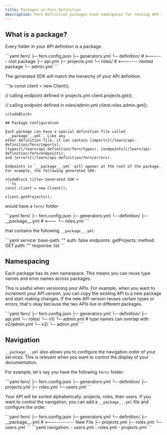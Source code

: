 ```yaml
---
title: Packages in Fern Definition 
description: Fern Definition packages have namespaces for reusing API type and error names across packages, and can configure the order in which your docs shows services.
---
```


## What is a package?

Every folder in your API definition is a package.

<CodeBlock title='Example of package and nested package'>
```yaml
fern/
├─ fern.config.json
├─ generators.yml
└─ definition/ # <------ root package
  ├─ api.yml
  ├─ projects.yml
  └─ roles/ # <------- nested package
    └─ admin.yml
```
</CodeBlock>

The generated SDK will match the hierarchy of your API definition.

<CodeBlock title='Generated SDK'>
```ts
const client = new Client();

// calling endpoint defined in projects.yml
client.projects.get();

// calling endpoint defined in roles/admin.yml
client.roles.admin.get();
```
</CodeBlock>

## Package configuration

Each package can have a special definition file called `__package__.yml`. Like any
other definition file, it can contain [imports](/learn/api-definition/fern/imports),
[types](/learn/api-definition/fern/types), [endpoints](/learn/api-definition/fern/endpoints),
and [errors](/learn/api-definition/fern/errors).

Endpoints in `__package__.yml` will appear at the root of the package.
For example, the following generated SDK:

<CodeBlock title='Generated SDK'>
```ts
const client = new Client();

client.getProjects();
```
</CodeBlock>

would have a `fern/` folder:

<CodeBlock title='fern/'>
```yaml
fern/
├─ fern.config.json
├─ generators.yml
└─ definition/
  ├─ __package__.yml # <---
  └─ roles.yml
```
</CodeBlock>

that contains the following `__package__.yml`:

<CodeBlock title="__package__.yml">
```yaml 
service:
  base-path: ""
  auth: false
  endpoints:
    getProjects:
      method: GET
      path: ""
      response: list<Project>
```
</CodeBlock>

## Namespacing

Each package has its own namespace. This means you can reuse type names and
error names across packages.

This is useful when versioning your APIs. For example, when you want to
increment your API version, you can copy the existing API
to a new package and start making changes. If the new API version reuses
certain types or errors, that's okay because the two APIs live in different
packages.

<CodeBlock title="Versioning example">
```yaml
fern/
├─ fern.config.json
├─ generators.yml
└─ definition/
  ├─ api.yml
  └─ roles/
      └─ v1/
        └─ admin.yml # type names can overlap with v2/admin.yml
      └─ v2/
        └─ admin.yml
```
</CodeBlock>

## Navigation

`__package__.yml` also allows you to configure the navigation order
of your services. This is relevant when you want to control the display
of your documentation.

For example, let's say you have the following `fern/` folder:

<CodeBlock title='fern/'>
```yaml
fern/
├─ fern.config.json
├─ generators.yml
└─ definition/
  ├─ projects.yml
  ├─ roles.yml
  └─ users.yml
```
</CodeBlock>

Your API will be sorted alphabetically: projects, roles, then users. If you
want to control the navigation, you can add a `__package__.yml` file
and configure the order:

<CodeBlock title='fern/'>
```yaml
fern/
├─ fern.config.json
├─ generators.yml
└─ definition/
  ├─ __package__.yml # <------------ New File
  ├─ projects.yml
  ├─ roles.yml
  └─ users.yml
```
</CodeBlock>

<CodeBlock title='__package__.yml'>
```yaml
navigation: 
  - users.yml
  - roles.yml
  - projects.yml
```
</CodeBlock>